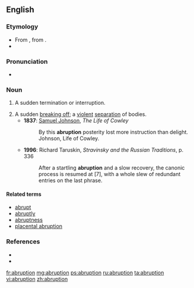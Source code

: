 ==English==
{{wikipedia}}

===Etymology===
* From {{etyl|la}} {{term|abruptio|lang=la}}, from {{term|abrumpo||to break off|lang=la}}.
* {{suffix|abrupt|tion}}

===Pronunciation===
* {{a|US}} {{IPA|/ə.ˈbɹʌp.ʃən/}}

===Noun===
{{en-noun}}

# {{archaic}} A sudden termination or interruption.
# A sudden [[break off|breaking off]]; a [[violent]] [[separation]] of bodies.
#* '''1837''': [[w:Samuel Johnson|Samuel Johnson]], ''The Life of Cowley''
#*: By this '''abruption''' posterity lost more instruction than delight. Johnson, Life of Cowley.
#* '''1996''': Richard Taruskin, ''Stravinsky and the Russian Traditions'', p. 336
#*: After a startling '''abruption''' and a slow recovery, the canonic process is resumed at [7], with a whole slew of redundant entries on the last phrase.

====Related terms====
* [[abrupt]]
* [[abruptly]]
* [[abruptness]]
* [[placental abruption]]

===References===
* {{R:Century 1911}}
* {{R:Webster 1913}}

[[fr:abruption]]
[[mg:abruption]]
[[ps:abruption]]
[[ru:abruption]]
[[ta:abruption]]
[[vi:abruption]]
[[zh:abruption]]